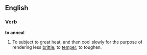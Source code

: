 ==English==

{{wikipediapar|Annealing}}
===Verb===
'''to anneal'''
#To subject to great heat, and then cool slowly for the purpose of rendering less [[brittle]]; to [[temper]]; to toughen.